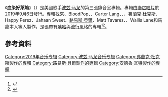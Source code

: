 {{NoteTA
|G1=Show
|G2=Music
|1=zh-hans:波兹·马龙; zh-hant:波茲·馬龍; zh-tw:巨星·馬龍;
}}
{{Infobox album
| name         = 血染好萊塢
| original_name = ''{{lang|en|Hollywood's Bleeding}}''
| type         = album
| artist       = [[波兹·马龙|波兹·马龙]]
| cover        = Hollywood's Bleeding by Post Malone.png
| alt          = 
| released     = {{start date|2019|09|06}}
| recorded     = 2018年6月至2019年7月
| studio       =
* Crosby（[[伯班克_(加利福尼亚州)|伯班克]]）
* Electric Feel（西好萊塢）
* Germano
* {{le|Jungle City Studios|Jungle City Studios|Jungle City}}（紐約）
* Gold Tooth Music（比佛利山）
* Miloco The Pool（英國）
* {{le|Sarm West Studios|Sarm West Studios|SARM}}（倫敦）
| genre        = 
* [[嘻哈音樂|嘻哈]]
* [[流行_(音樂類型)|流行]]<ref name="Pitchfork"/><ref name="Consequence of Sound"/>
| length       = {{duration|m=50|s=56}}
| label        = [[聯眾唱片|聯眾]]
| producer     =
* {{tsl|en|Andrew Watt (musician)|安德魯·瓦特}}
* [[BloodPop|BloodPop]]
* {{tsl|en|Brian Lee (songwriter)||布莱恩·李}}
* Carter Lang
* {{le|DJ Dahi}}
* {{le|埃米爾·海尼|Emile Haynie}}
* [[弗蘭克·杜克斯|弗蘭克·杜克斯]]
* Happy Perez
* Jahaan Sweet
* [[路易斯·貝爾|路易斯·貝爾]]
* Matt Tavares
* {{le|尼克·米拉|Nick Mira}}
* 波兹·马龙
* Wallis Lane
| prev_title   = {{le|趴踢人生|Beerbongs & Bentley}}
| prev_year    = 2018
| next_title   = {{le|十二克拉的牙痛|Twelve Carat Toothache (album)}}
| next_year    = 2022
| misc         = {{Singles
 | name        = 血染好萊塢
 | type        = studio
 | single1     = {{le|Wow (波茲·馬龍歌曲)|Wow (Post Malone song)|Wow}}
 | single1date = 2018年12月24日
 | single2     = {{le|Goodbyes (波茲·馬龍歌曲)|Goodbyes (Post Malone song)|Goodbyes}}
 | single2date = 2019年7月5日
 | single3     = {{le|Circles (波茲·馬龍歌曲)|Circles (Post Malone song)|Circles}}
 | single3date = 2019年9月3日
 | single4     = {{le|Enemies (波茲·馬龍歌曲)|Enemies (Post Malone song)|Enemies}}
 | single4date = 2019年9月17日
 | single5     = {{le|Allergic (歌曲)|Allergic (song)|Allergic}}
 | single5date = 2019年9月24日
 | single6     = {{le|Take What You Want}}
 | single6date = 2019年10月15日
}}
}}

《'''血染好萊塢'''》（{{lang-en|''Hollywood's Bleeding''}}）是美國歌手[[波兹·马龙|波兹·马龙]]的第三張錄音室專輯。專輯由[[聯眾唱片|聯眾唱片]]於2019年9月6日發行。專輯找來{{tsl|en|Andrew Watt (musician)|安德魯·瓦特}}、[[BloodPop|BloodPop]]、{{tsl|en|Brian Lee (songwriter)||布莱恩·李}}、Carter Lang、{{le|DJ Dahi}}、{{le|埃米爾·海尼|Emile Haynie}}、[[弗蘭克·杜克斯|弗蘭克·杜克斯]]、Happy Perez、Jahaan Sweet、[[路易斯·貝爾|路易斯·貝爾]]、Matt Tavares、{{le|尼克·米拉|Nick Mira}}、Wallis Lane和馬龍本人等人製作，是張帶有[[嘻哈音樂|嘻哈]]與[[流行_(音樂類型)|流行]]風格的專輯<ref name="Pitchfork">{{cite web |url=https://pitchfork.com/reviews/albums/post-malone-hollywoods-bleeding/ |title=Post Malone: Hollywood's Bleeding Album Review |website=[[Pitchfork_Media|Pitchfork]] |last=Greene |first=Jason |date=2019-09-10 |accessdate=2019-09-10 |archiveurl=https://web.archive.org/web/20190910235513/https://pitchfork.com/reviews/albums/post-malone-hollywoods-bleeding/ |archivedate=2019-09-10 |language=en |deadurl=no }}</ref><ref name="Consequence of Sound">{{cite web |url=https://consequenceofsound.net/2019/09/album-review-post-malone-hollywoods-bleeding/ |title=Post Malone – Hollywood's Bleeding |website=[[Consequence_of_Sound|Consequence of Sound]] |last=Weiss |first=Dan |date=2019-09-11 |accessdate=2019-09-11 |language=en |deadurl=no |archive-date=2019-12-11 |archive-url=https://web.archive.org/web/20191211185053/https://consequenceofsound.net/2019/09/album-review-post-malone-hollywoods-bleeding/ }}</ref>。

== 參考資料 == 
{{reflist}}

{{Post Malone}}
{{Authority control}}
{{DEFAULTSORT:Hollywood's Bleeding}}
[[Category:2019年音乐专辑|Category:2019年音乐专辑]]
[[Category:波兹·马龙音乐专辑|Category:波兹·马龙音乐专辑]]
[[Category:弗蘭克·杜克斯製作的專輯|Category:弗蘭克·杜克斯製作的專輯]]
[[Category:路易斯·貝爾製作的專輯|Category:路易斯·貝爾製作的專輯]]
[[Category:安德魯·瓦特製作的專輯|Category:安德魯·瓦特製作的專輯]]